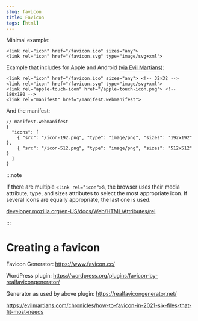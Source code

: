 ```yaml
---
slug: favicon
title: Favicon
tags: [html]
---
```


<!--truncate-->

Minimal example:

```
<link rel="icon" href="/favicon.ico" sizes="any">
<link rel="icon" href="/favicon.svg" type="image/svg+xml">
```

Example that includes for Apple and Android ([via Evil Martians](https://evilmartians.com/chronicles/how-to-favicon-in-2021-six-files-that-fit-most-needs?ck_subscriber_id=478670544)):

```
<link rel="icon" href="/favicon.ico" sizes="any"> <!-- 32×32 -->
<link rel="icon" href="/favicon.svg" type="image/svg+xml">
<link rel="apple-touch-icon" href="/apple-touch-icon.png"> <!-- 180×180 -->
<link rel="manifest" href="/manifest.webmanifest">
```

And the manifest:

```
// manifest.webmanifest
{
  "icons": [
    { "src": "/icon-192.png", "type": "image/png", "sizes": "192x192" },
    { "src": "/icon-512.png", "type": "image/png", "sizes": "512x512" }
  ]
}
```

:::note

If there are multiple `<link rel="icon">`s, the browser uses their media attribute, type, and sizes attributes to select the most appropriate icon. If several icons are equally appropriate, the last one is used. 

[developer.mozilla.org/en-US/docs/Web/HTML/Attributes/rel](https://developer.mozilla.org/en-US/docs/Web/HTML/Attributes/rel#attr-icon)

:::

# Creating a favicon

Favicon Generator: https://www.favicon.cc/

WordPress plugin: https://wordpress.org/plugins/favicon-by-realfavicongenerator/

Generator as used by above plugin: https://realfavicongenerator.net/

https://evilmartians.com/chronicles/how-to-favicon-in-2021-six-files-that-fit-most-needs
